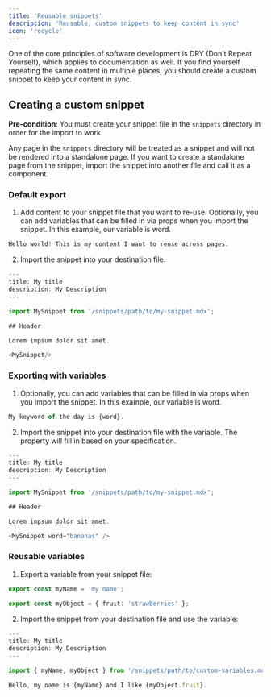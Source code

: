 ```yaml
---
title: 'Reusable snippets'
description: 'Reusable, custom snippets to keep content in sync'
icon: 'recycle'
---
```



<MintlifyIframe iframeUrl="https://mintlify.com/docs/quickstarts" />


One of the core principles of software development is DRY (Don't Repeat
Yourself), which applies to documentation as
well. If you find yourself repeating the same content in multiple places, you
should create a custom snippet to keep your content in sync.

## Creating a custom snippet

**Pre-condition**: You must create your snippet file in the `snippets` directory in order for the import to work.

  Any page in the `snippets` directory will be treated as a snippet and will not
  be rendered into a standalone page. If you want to create a standalone page
  from the snippet, import the snippet into another file and call it as a
  component.


### Default export

1. Add content to your snippet file that you want to re-use. Optionally, you can add variables that can be filled in via props
   when you import the snippet. In this example, our variable is word.

```typescript snippets/my-snippet.mdx
Hello world! This is my content I want to reuse across pages. 
```

2. Import the snippet into your destination file.

```typescript destination-file.mdx
---
title: My title
description: My Description
---

import MySnippet from '/snippets/path/to/my-snippet.mdx';

## Header

Lorem impsum dolor sit amet.

<MySnippet/>

```

### Exporting with variables

1. Optionally, you can add variables that can be filled in via props when you import the snippet. In this example, our variable is word.

```typescript snippets/my-snippet.mdx
My keyword of the day is {word}.
```


2. Import the snippet into your destination file with the variable. The property will fill in based on your specification.

```typescript destination-file.mdx
---
title: My title
description: My Description
---

import MySnippet from '/snippets/path/to/my-snippet.mdx';

## Header

Lorem impsum dolor sit amet.

<MySnippet word="bananas" />

```

### Reusable variables

1. Export a variable from your snippet file:

```typescript snippets/path/to/custom-variables.mdx
export const myName = 'my name';

export const myObject = { fruit: 'strawberries' };
```

2. Import the snippet from your destination file and use the variable:

```typescript destination-file.mdx
---
title: My title
description: My Description
---

import { myName, myObject } from '/snippets/path/to/custom-variables.mdx';

Hello, my name is {myName} and I like {myObject.fruit}.
```
